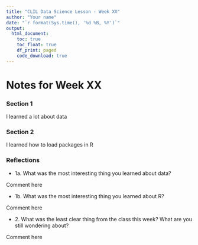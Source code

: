 ```yaml
---
title: "CLIL Data Science Lesson - Week XX"
author: "Your name"
date: "`r format(Sys.time(), '%d %B, %Y')`"
output: 
  html_document:
    toc: true
    toc_float: true
    df_print: paged
    code_download: true
---
```



# Notes for Week XX


### Section 1

I learned a lot about data

### Section 2
I learned how to load packages in R


### Reflections

-   1a. What was the most interesting thing you learned about data?

Comment here

-   1b. What was the most interesting thing you learned about R?

Comment here

-   2\. What was the least clear thing from the class this week? What are you still wondering about?

Comment here